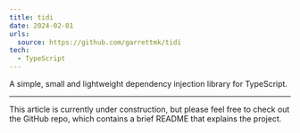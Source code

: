 ```yaml
---
title: tidi
date: 2024-02-01
urls:
  source: https://github.com/garrettmk/tidi
tech:
  - TypeScript
---
```


A simple, small and lightweight dependency injection library for TypeScript.

---

This article is currently under construction, but please feel free to check out the GitHub repo, which contains a brief README that
explains the project.